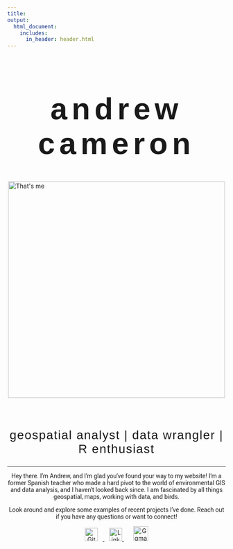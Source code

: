 ```yaml
---
title:  
output: 
  html_document:
    includes:
      in_header: header.html
---
```

```{=html}
<style>
h1 {
    font-family: 'Kanit', sans-serif;
    font-weight: 600;
    font-style: normal;
    font-size: 70px;
    letter-spacing: 10px; 
    text-align:center;
}

h2 {
    font-family: 'Kanit', sans-serif;
    font-weight: 320;
    font-style: normal;
    font-size: 28px;
    letter-spacing: 1.7px; 
    text-align:center;
}

.text {
      font-family: 'Roboto', sans-serif;
      font-weight: 400;
      font-size: 24px
      letter-spacing: 1.15px;
      text-align:center;
      }
      
.center {
  display: block;
  margin-left: auto;
  margin-right: auto;
  width: 75%;
}
</style>
```
<h1>
  andrew cameron
</h1>

 <img src="media/me_jujuy.JPG" alt="That's me" class="center" style="width: 500px;"> 
 
 <br>

## geospatial analyst | data wrangler | R enthusiast
<hr>

<div class="text">
  Hey there. I'm Andrew, and I'm glad you've found your way to my website! I'm a former Spanish teacher who made a hard pivot to the world of environmental GIS and data analysis, and I haven't looked back since. I am fascinated by all things geospatial, maps, working with data, and birds.
  
  Look around and explore some examples of recent projects I've done. Reach out if you have any questions or want to connect!

</div>

<!-- social links -->
<div style="text-align: center;">
  <a href="https://github.com/andrewmcameron" target="_blank">
    <img src="media/logos/github-mark.png" alt="GitHub" style="width: 30px; margin-right: 11px;">
  </a>
  <a href="https://linkedin.com/in/andrew-m-cameron" target="_blank">
    <img src="media/logos/linkedin.png" alt="LinkedIn" style="width: 30px; margin-left: 11px;">
  </a>
    <a href="mailto:andrewmanningcameron@gmail.com" target="_blank">
    <img src="media/logos/email.png" alt=Ggmail" style="width: 34px; margin-left: 22px;">
  </a>
</div>

